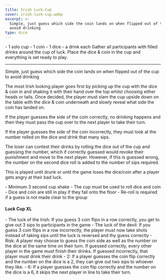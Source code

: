 ```yaml
---
title: Irish Luck-Cup
cover: irish-luck-cup.webp
excerpt: >-
  Simple, just guess which side the coin lands on when flipped out of the cup to
  avoid drinking
type: dice
---
```


<GameHero
  cover="/BeerGoggleGames/images/irish-luck-cup.webp"
  alt="Irish Luck-Cup"
/>

<GameSection title="Equipment" icon="/BeerGoggleGames/images/liquor.webp">
-   1 solo cup
-   1 coin
-   1 dice
-   a drink each
</GameSection>

<GameSection title="Setup" icon="/BeerGoggleGames/images/settings.webp">
Gather all participants with filled drinks around the cup of luck. Place the dice & coin in the cup and everything is set ready to play.

* * *
</GameSection>

<GameSection title="Aim of the Game" icon="/BeerGoggleGames/images/target.webp">
<p>Simple, just guess which side the coin lands on when flipped out of the cup to avoid drinking</p>
</GameSection>

<GameSection title="How to Play" icon="/BeerGoggleGames/images/question.webp">
The most Irish looking player goes first by picking up the cup with the dice & coin in and shaking it with their hand over the top whilst choosing either heads or tails. Once decided, the player must slam the cup upside down on the table with the dice & coin underneath and slowly reveal what side the coin has landed on.

If the player guesses the side of the coin correctly, no drinking happens and then they must pass the cup over to the next player to take their turn.

If the player guesses the side of the coin incorrectly, they must look at the number rolled on the dice and drink that many sips.

The loser can contest their drinks by rolling the dice out of the cup and guessing the number, which if correctly guessed would revoke their punishment and move to the next player. However, if this is guessed wrong, the number on the second dice roll is added to the number of sips required.

This is played until drunk or until the game loses the dice/coin after a player gets angry at their bad luck.
</GameSection>

<GameSection title="Rules" icon="/BeerGoggleGames/images/rules.webp">
-   Minimum 3 second cup shake
-   The cup must be used to roll dice and coin
-   Dice and coin are still in play if they fall onto the floor
-   Re-roll is required if a guess is not made clear to the group
</GameSection>

<GameSection title="Special Edition" icon="/BeerGoggleGames/images/special.webp">

<h4>Luck Cup XL</h4>

<p></p>
</GameSection>

<GameSection title="XL Rules:" icon="/BeerGoggleGames/images/question.webp">
-   The luck of the Irish: If you guess 3 coin flips in a row correctly, you get to give out 3 sips to participants in the game
-   The luck of the devil: If you guess 3 coin flips in a row incorrectly, the player must now take shots instead of taking sips until the luck is reversed and thy guess correctly
-   Risk: A player may choose to guess the coin side as well as the number on the dice at the same time on their turn. If guessed correctly, every other player in the game must finish their drinks. If guessed incorrectly, that player must drink their drink
-   2: If a player guesses the coin flip correctly and the number on the dice is a 2, they can give out two sips to whoever they like.
-   6: If a player guesses the coin flip correctly and the number on the dice is a 6, it skips the next player in line to take their turn.
</GameSection>

<ShareButtons title="Irish Luck-Cup" />

<FeedbackCard>
</FeedbackCard>
